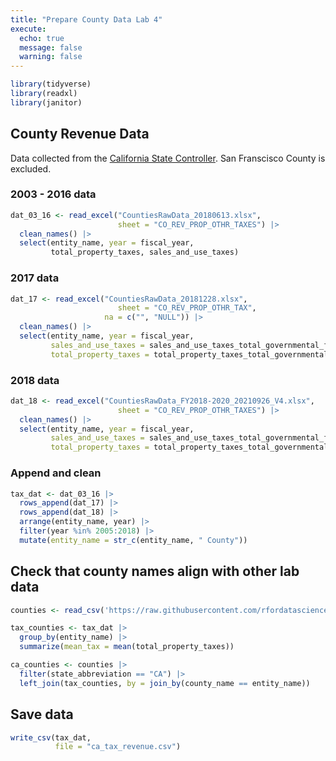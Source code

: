```yaml
---
title: "Prepare County Data Lab 4"
execute: 
  echo: true
  message: false
  warning: false
---
```


```r
library(tidyverse)
library(readxl)
library(janitor)
```


## County Revenue Data

Data collected from the [California State Controller](https://counties.bythenumbers.sco.ca.gov/#!/year/default). San Franscisco County is excluded.

### 2003 - 2016 data

```r
dat_03_16 <- read_excel("CountiesRawData_20180613.xlsx",
                        sheet = "CO_REV_PROP_OTHR_TAXES") |> 
  clean_names() |> 
  select(entity_name, year = fiscal_year,
         total_property_taxes, sales_and_use_taxes)
```

### 2017 data

```r
dat_17 <- read_excel("CountiesRawData_20181228.xlsx",
                        sheet = "CO_REV_PROP_OTHR_TAX",
                     na = c("", "NULL")) |> 
  clean_names() |> 
  select(entity_name, year = fiscal_year,
         sales_and_use_taxes = sales_and_use_taxes_total_governmental_funds_taxes_other,
         total_property_taxes = total_property_taxes_total_governmental_funds_property_taxes) 
```

### 2018 data

```r
dat_18 <- read_excel("CountiesRawData_FY2018-2020_20210926_V4.xlsx",
                        sheet = "CO_REV_PROP_OTHR_TAXES") |> 
  clean_names() |> 
  select(entity_name, year = fiscal_year,
         sales_and_use_taxes = sales_and_use_taxes_total_governmental_funds_taxes_other,
         total_property_taxes = total_property_taxes_total_governmental_funds)
```

### Append and clean

```r
tax_dat <- dat_03_16 |> 
  rows_append(dat_17) |> 
  rows_append(dat_18) |> 
  arrange(entity_name, year) |> 
  filter(year %in% 2005:2018) |> 
  mutate(entity_name = str_c(entity_name, " County"))
```



## Check that county names align with other lab data

```r
counties <- read_csv('https://raw.githubusercontent.com/rfordatascience/tidytuesday/master/data/2023/2023-05-09/counties.csv')
```

```r
tax_counties <- tax_dat |> 
  group_by(entity_name) |> 
  summarize(mean_tax = mean(total_property_taxes))
```

```r
ca_counties <- counties |> 
  filter(state_abbreviation == "CA") |> 
  left_join(tax_counties, by = join_by(county_name == entity_name))
```

## Save data

```r
write_csv(tax_dat, 
          file = "ca_tax_revenue.csv")
```